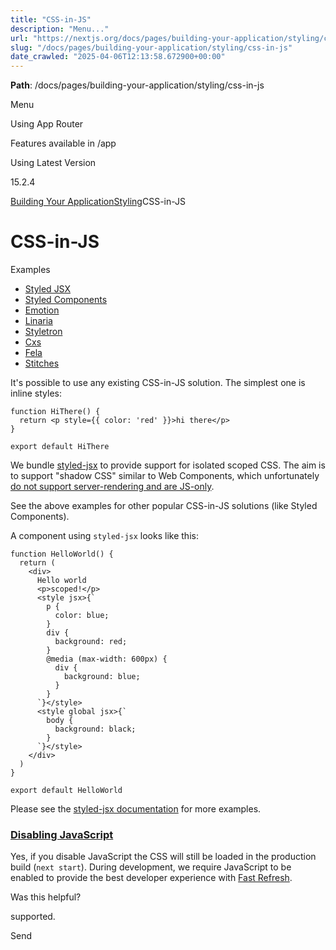 ---
title: "CSS-in-JS"
description: "Menu..."
url: "https://nextjs.org/docs/pages/building-your-application/styling/css-in-js"
slug: "/docs/pages/building-your-application/styling/css-in-js"
date_crawled: "2025-04-06T12:13:58.672900+00:00"
---

**Path**: /docs/pages/building-your-application/styling/css-in-js

Menu

Using App Router

Features available in /app

Using Latest Version

15.2.4

[Building Your Application](/docs/pages/building-your-application)[Styling](/docs/pages/building-your-application/styling)CSS-in-JS

# CSS-in-JS

Examples

* [Styled JSX](https://github.com/vercel/next.js/tree/canary/examples/with-styled-jsx)
* [Styled Components](https://github.com/vercel/next.js/tree/canary/examples/with-styled-components)
* [Emotion](https://github.com/vercel/next.js/tree/canary/examples/with-emotion)
* [Linaria](https://github.com/vercel/next.js/tree/canary/examples/with-linaria)
* [Styletron](https://github.com/vercel/next.js/tree/canary/examples/with-styletron)
* [Cxs](https://github.com/vercel/next.js/tree/canary/examples/with-cxs)
* [Fela](https://github.com/vercel/next.js/tree/canary/examples/with-fela)
* [Stitches](https://github.com/vercel/next.js/tree/canary/examples/with-stitches)

It's possible to use any existing CSS-in-JS solution. The simplest one is inline styles:

```
function HiThere() {
  return <p style={{ color: 'red' }}>hi there</p>
}
 
export default HiThere
```

We bundle [styled-jsx](https://github.com/vercel/styled-jsx) to provide support for isolated scoped CSS.
The aim is to support "shadow CSS" similar to Web Components, which unfortunately [do not support server-rendering and are JS-only](https://github.com/w3c/webcomponents/issues/71).

See the above examples for other popular CSS-in-JS solutions (like Styled Components).

A component using `styled-jsx` looks like this:

```
function HelloWorld() {
  return (
    <div>
      Hello world
      <p>scoped!</p>
      <style jsx>{`
        p {
          color: blue;
        }
        div {
          background: red;
        }
        @media (max-width: 600px) {
          div {
            background: blue;
          }
        }
      `}</style>
      <style global jsx>{`
        body {
          background: black;
        }
      `}</style>
    </div>
  )
}
 
export default HelloWorld
```

Please see the [styled-jsx documentation](https://github.com/vercel/styled-jsx) for more examples.

### [Disabling JavaScript](#disabling-javascript)

Yes, if you disable JavaScript the CSS will still be loaded in the production build (`next start`). During development, we require JavaScript to be enabled to provide the best developer experience with [Fast Refresh](https://nextjs.org/blog/next-9-4#fast-refresh).

Was this helpful?

supported.

Send
